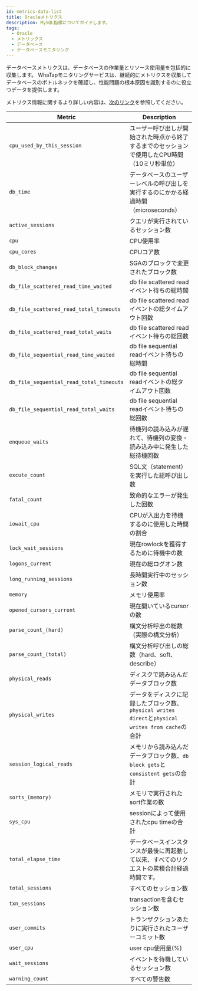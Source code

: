 ```yaml
---
id: metrics-data-list
title: Oracleメトリクス
description: MySQL指標についてガイドします。
tags:
  - Oracle
  - メトリックス
  - データベース
  - データベースモニタリング
---
```


データベースメトリクスは、データベースの作業量とリソース使用量を包括的に収集します。 WhaTapモニタリングサービスは、継続的にメトリクスを収集してデータベースのボトルネックを確認し、性能問題の根本原因を識別するのに役立つデータを提供します。

メトリクス情報に関するより詳しい内容は、[次のリンク](https://docs.oracle.com/)を参照してください。

<div class='metric'>

| Metric                                   | Description                                                                 |
| ---------------------------------------- | --------------------------------------------------------------------------- |
| `cpu_used_by_this_session`               | ユーザー呼び出しが開始された時点から終了するまでのセッションで使用したCPU時間（10ミリ秒単位）                           |
| `db_time`                                | データベースのユーザーレベルの呼び出しを実行するのにかかる経過時間（microseconds）                             |
| `active_sessions`                        | クエリが実行されているセッション数                                                           |
| `cpu`                                    | CPU使用率                                                                      |
| `cpu_cores`                              | CPUコア数                                                                      |
| `db_block_changes`                       | SGAのブロックで変更されたブロック数                                                         |
| `db_file_scattered_read_time_waited`     | db file scattered readイベント待ちの総時間                                            |
| `db_file_scattered_read_total_timeouts`  | db file scattered readイベントの総タイムアウト回数                                        |
| `db_file_scattered_read_total_waits`     | db file scattered readイベント待ちの総回数                                            |
| `db_file_sequential_read_time_waited`    | db file sequential readイベント待ちの総時間                                           |
| `db_file_sequential_read_total_timeouts` | db file sequential readイベントの総タイムアウト回数                                       |
| `db_file_sequential_read_total_waits`    | db file sequential readイベント待ちの総回数                                           |
| `enqueue_waits`                          | 待機列の読み込みが遅れて、待機列の変換・読み込み中に発生した総待機回数                                         |
| `excute_count`                           | SQL文（statement）を実行した総呼び出し数                                                  |
| `fatal_count`                            | 致命的なエラーが発生した回数                                                              |
| `iowait_cpu`                             | CPUが入出力を待機するのに使用した時間の割合                                                     |
| `lock_wait_sessions`                     | 現在rowlockを獲得するために待機中の数                                                      |
| `logons_current`                         | 現在の総ログオン数                                                                   |
| `long_running_sessions`                  | 長時間実行中のセッション数                                                               |
| `memory`                                 | メモリ使用率                                                                      |
| `opened_cursors_current`                 | 現在開いているcursorの数                                                             |
| `parse_count_(hard)`                     | 構文分析呼出の総数（実際の構文分析）                                                          |
| `parse_count_(total)`                    | 構文分析呼び出しの総数（hard、soft、describe）                                             |
| `physical_reads`                         | ディスクで読み込んだデータブロック数                                                          |
| `physical_writes`                        | データをディスクに記録したブロック数、`physical writes direct`と`physical writes from cache`の合計 |
| `session_logical_reads`                  | メモリから読み込んだデータブロック数、`db block gets`と`consistent gets`の合計                     |
| `sorts_(memory)`                         | メモリで実行されたsort作業の数                                                           |
| `sys_cpu`                                | sessionによって使用されたcpu timeの合計                                                 |
| `total_elapse_time`                      | データベースインスタンスが最後に再起動して以来、すべてのリクエストの累積合計経過時間です。                               |
| `total_sessions`                         | すべてのセッション数                                                                  |
| `txn_sessions`                           | transactionを含むセッション数                                                        |
| `user_commits`                           | トランザクションあたりに実行されたユーザーコミット数                                                  |
| `user_cpu`                               | user cpu使用量(%)                                                              |
| `wait_sessions`                          | イベントを待機しているセッション数                                                           |
| `warning_count`                          | すべての警告数                                                                     |

</div>
